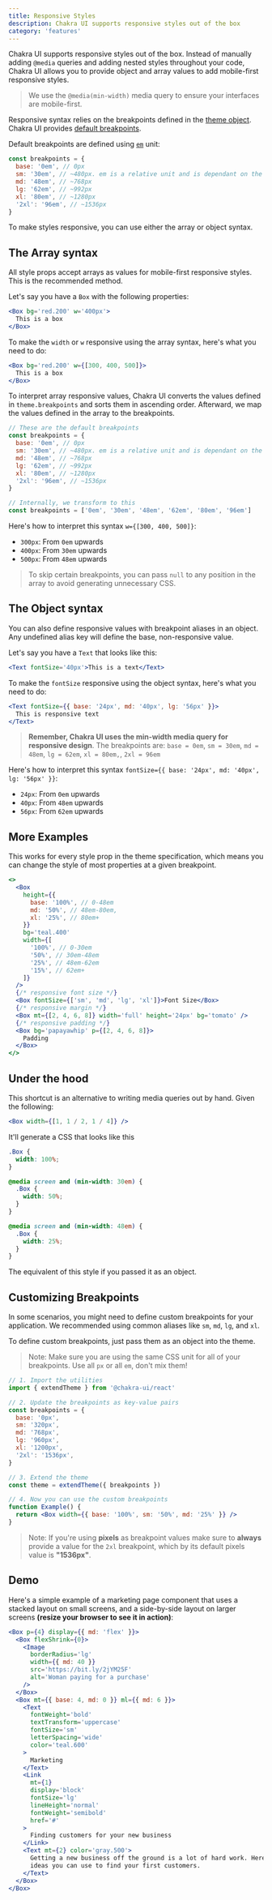 ```yaml
---
title: Responsive Styles
description: Chakra UI supports responsive styles out of the box
category: 'features'
---
```


Chakra UI supports responsive styles out of the box. Instead of manually adding
`@media` queries and adding nested styles throughout your code, Chakra UI allows
you to provide object and array values to add mobile-first responsive styles.

> We use the `@media(min-width)` media query to ensure your interfaces are
> mobile-first.

Responsive syntax relies on the breakpoints defined in the
[theme object](https://chakra-ui.com/docs/styled-system/theme). Chakra UI
provides
[default breakpoints](https://github.com/chakra-ui/chakra-ui/blob/f5b1a3569fd0c654897d2397b3d0bd4677783fa7/packages/utilities/breakpoint-utils/src/responsive.ts#L3C17-L3C17).

Default breakpoints are defined using
[`em`](https://www.w3.org/Style/Examples/007/units.en.html#units) unit:

```js
const breakpoints = {
  base: '0em', // 0px
  sm: '30em', // ~480px. em is a relative unit and is dependant on the font size.
  md: '48em', // ~768px
  lg: '62em', // ~992px
  xl: '80em', // ~1280px
  '2xl': '96em', // ~1536px
}
```

To make styles responsive, you can use either the array or object syntax.

## The Array syntax

All style props accept arrays as values for mobile-first responsive styles. This
is the recommended method.

Let's say you have a `Box` with the following properties:

```jsx live=false
<Box bg='red.200' w='400px'>
  This is a box
</Box>
```

To make the `width` or `w` responsive using the array syntax, here's what you
need to do:

```jsx live=false
<Box bg='red.200' w={[300, 400, 500]}>
  This is a box
</Box>
```

To interpret array responsive values, Chakra UI converts the values defined in
`theme.breakpoints` and sorts them in ascending order. Afterward, we map the
values defined in the array to the breakpoints.

```js
// These are the default breakpoints
const breakpoints = {
  base: '0em', // 0px
  sm: '30em', // ~480px. em is a relative unit and is dependant on the font-size.
  md: '48em', // ~768px
  lg: '62em', // ~992px
  xl: '80em', // ~1280px
  '2xl': '96em', // ~1536px
}

// Internally, we transform to this
const breakpoints = ['0em', '30em', '48em', '62em', '80em', '96em']
```

Here's how to interpret this syntax `w={[300, 400, 500]}`:

- `300px`: From `0em` upwards
- `400px`: From `30em` upwards
- `500px`: From `48em` upwards

> To skip certain breakpoints, you can pass `null` to any position in the array
> to avoid generating unnecessary CSS.

## The Object syntax

You can also define responsive values with breakpoint aliases in an object. Any
undefined alias key will define the base, non-responsive value.

Let's say you have a `Text` that looks like this:

```jsx live=false
<Text fontSize='40px'>This is a text</Text>
```

To make the `fontSize` responsive using the object syntax, here's what you need
to do:

```jsx live=false
<Text fontSize={{ base: '24px', md: '40px', lg: '56px' }}>
  This is responsive text
</Text>
```

> **Remember, Chakra UI uses the min-width media query for responsive design**.
> The breakpoints are: `base = 0em`, `sm = 30em`, `md = 48em`, `lg = 62em`,
> `xl = 80em,`, `2xl = 96em`

Here's how to interpret this syntax
`fontSize={{ base: '24px', md: '40px', lg: '56px' }}`:

- `24px`: From `0em` upwards
- `40px`: From `48em` upwards
- `56px`: From `62em` upwards

## More Examples

This works for every style prop in the theme specification, which means you can
change the style of most properties at a given breakpoint.

```jsx live=false
<>
  <Box
    height={{
      base: '100%', // 0-48em
      md: '50%', // 48em-80em,
      xl: '25%', // 80em+
    }}
    bg='teal.400'
    width={[
      '100%', // 0-30em
      '50%', // 30em-48em
      '25%', // 48em-62em
      '15%', // 62em+
    ]}
  />
  {/* responsive font size */}
  <Box fontSize={['sm', 'md', 'lg', 'xl']}>Font Size</Box>
  {/* responsive margin */}
  <Box mt={[2, 4, 6, 8]} width='full' height='24px' bg='tomato' />
  {/* responsive padding */}
  <Box bg='papayawhip' p={[2, 4, 6, 8]}>
    Padding
  </Box>
</>
```

## Under the hood

This shortcut is an alternative to writing media queries out by hand. Given the
following:

```jsx live=false
<Box width={[1, 1 / 2, 1 / 4]} />
```

It'll generate a CSS that looks like this

```css
.Box {
  width: 100%;
}

@media screen and (min-width: 30em) {
  .Box {
    width: 50%;
  }
}

@media screen and (min-width: 48em) {
  .Box {
    width: 25%;
  }
}
```

The equivalent of this style if you passed it as an object.

## Customizing Breakpoints

In some scenarios, you might need to define custom breakpoints for your
application. We recommended using common aliases like `sm`, `md`, `lg`, and
`xl`.

To define custom breakpoints, just pass them as an object into the theme.

> Note: Make sure you are using the same CSS unit for all of your breakpoints.
> Use all `px` or all `em`, don't mix them!

```jsx live=false
// 1. Import the utilities
import { extendTheme } from '@chakra-ui/react'

// 2. Update the breakpoints as key-value pairs
const breakpoints = {
  base: '0px',
  sm: '320px',
  md: '768px',
  lg: '960px',
  xl: '1200px',
  '2xl': '1536px',
}

// 3. Extend the theme
const theme = extendTheme({ breakpoints })

// 4. Now you can use the custom breakpoints
function Example() {
  return <Box width={{ base: '100%', sm: '50%', md: '25%' }} />
}
```

> Note: If you're using **pixels** as breakpoint values make sure to **always**
> provide a value for the `2xl` breakpoint, which by its default pixels value is
> **"1536px"**.

## Demo

Here's a simple example of a marketing page component that uses a stacked layout
on small screens, and a side-by-side layout on larger screens **(resize your
browser to see it in action)**:

```jsx
<Box p={4} display={{ md: 'flex' }}>
  <Box flexShrink={0}>
    <Image
      borderRadius='lg'
      width={{ md: 40 }}
      src='https://bit.ly/2jYM25F'
      alt='Woman paying for a purchase'
    />
  </Box>
  <Box mt={{ base: 4, md: 0 }} ml={{ md: 6 }}>
    <Text
      fontWeight='bold'
      textTransform='uppercase'
      fontSize='sm'
      letterSpacing='wide'
      color='teal.600'
    >
      Marketing
    </Text>
    <Link
      mt={1}
      display='block'
      fontSize='lg'
      lineHeight='normal'
      fontWeight='semibold'
      href='#'
    >
      Finding customers for your new business
    </Link>
    <Text mt={2} color='gray.500'>
      Getting a new business off the ground is a lot of hard work. Here are five
      ideas you can use to find your first customers.
    </Text>
  </Box>
</Box>
```
